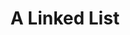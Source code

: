 ---
pubDatetime: 2023-05-01T03:20:43.399Z
title: A Linked List
featured: True
draft: True
tags:
    - Data Structures
description: What is an array, how does it work, and what is it useful for?
---